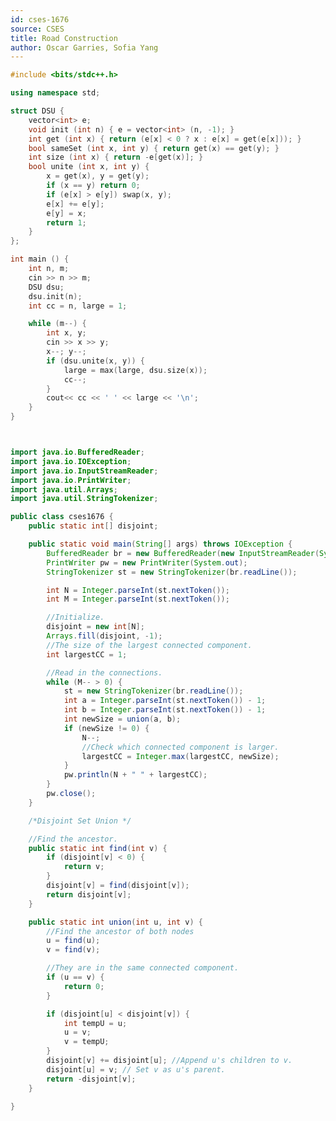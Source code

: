 ```yaml
---
id: cses-1676
source: CSES
title: Road Construction
author: Oscar Garries, Sofia Yang
---
```

<LanguageSection>


<CPPSection>

```cpp
#include <bits/stdc++.h>

using namespace std;

struct DSU {
	vector<int> e;
	void init (int n) { e = vector<int> (n, -1); }
	int get (int x) { return (e[x] < 0 ? x : e[x] = get(e[x])); }
	bool sameSet (int x, int y) { return get(x) == get(y); }
	int size (int x) { return -e[get(x)]; }
	bool unite (int x, int y) {
		x = get(x), y = get(y);
		if (x == y) return 0;
		if (e[x] > e[y]) swap(x, y);
		e[x] += e[y];
		e[y] = x;
		return 1;
	}
};

int main () {
	int n, m;
	cin >> n >> m;
	DSU dsu;
	dsu.init(n);
	int cc = n, large = 1;

	while (m--) {
		int x, y;
		cin >> x >> y;
		x--; y--;
		if (dsu.unite(x, y)) {
			large = max(large, dsu.size(x));
			cc--;
		}
		cout<< cc << ' ' << large << '\n';
	}
}
```
</CPPSection>

<JavaSection>

```java


import java.io.BufferedReader;
import java.io.IOException;
import java.io.InputStreamReader;
import java.io.PrintWriter;
import java.util.Arrays;
import java.util.StringTokenizer;

public class cses1676 {
	public static int[] disjoint;

	public static void main(String[] args) throws IOException {
		BufferedReader br = new BufferedReader(new InputStreamReader(System.in));
		PrintWriter pw = new PrintWriter(System.out);
		StringTokenizer st = new StringTokenizer(br.readLine());

		int N = Integer.parseInt(st.nextToken());
		int M = Integer.parseInt(st.nextToken());

		//Initialize.
		disjoint = new int[N];
		Arrays.fill(disjoint, -1);
		//The size of the largest connected component.
		int largestCC = 1; 

		//Read in the connections.
		while (M-- > 0) {
			st = new StringTokenizer(br.readLine());
			int a = Integer.parseInt(st.nextToken()) - 1;
			int b = Integer.parseInt(st.nextToken()) - 1;
			int newSize = union(a, b);
			if (newSize != 0) {
				N--;
				//Check which connected component is larger.
				largestCC = Integer.max(largestCC, newSize);
			}
			pw.println(N + " " + largestCC);
		}
		pw.close();
	}

	/*Disjoint Set Union */

	//Find the ancestor.
	public static int find(int v) {
		if (disjoint[v] < 0) {
			return v;
		}
		disjoint[v] = find(disjoint[v]);
		return disjoint[v];
	}

	public static int union(int u, int v) {
		//Find the ancestor of both nodes
		u = find(u);
		v = find(v);

		//They are in the same connected component.
		if (u == v) {
			return 0;
		}

		if (disjoint[u] < disjoint[v]) {
			int tempU = u;
			u = v;
			v = tempU;
		}
		disjoint[v] += disjoint[u]; //Append u's children to v.
		disjoint[u] = v; // Set v as u's parent.
		return -disjoint[v];
	}

}
```

</JavaSection>

</LanguageSection>

